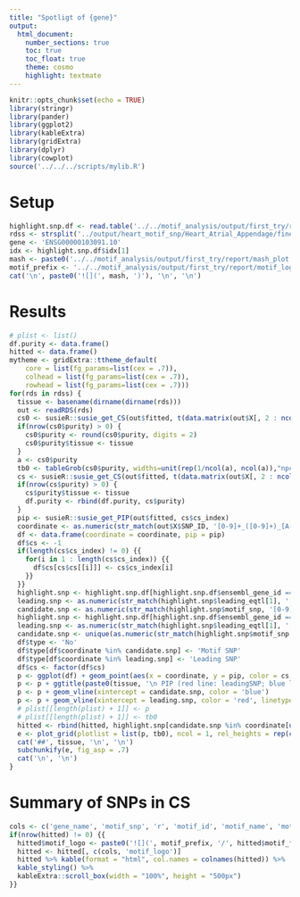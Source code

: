 ```yaml
---
title: "Spotligt of {gene}"
output:
  html_document:
    number_sections: true
    toc: true
    toc_float: true
    theme: cosmo
    highlight: textmate
---
```


```r
knitr::opts_chunk$set(echo = TRUE)
library(stringr)
library(pander)
library(ggplot2)
library(kableExtra)
library(gridExtra)
library(dplyr)
library(cowplot)
source('../../../scripts/mylib.R')
```

# Setup

```r
highlight.snp.df <- read.table('../../motif_analysis/output/first_try/report/summary_table.txt', header = T)
rdss <- strsplit('../output/heart_motif_snp/Heart_Atrial_Appendage/fine-map__susie/ENSG00000103091.10.rds,../output/heart_motif_snp/Heart_Left_Ventricle/fine-map__susie/ENSG00000103091.10.rds', ',')[[1]]
gene <- 'ENSG00000103091.10'
idx <- highlight.snp.df$idx[1]
mash <- paste0('../../motif_analysis/output/first_try/report/mash_plot', '/', 'mash__idx', idx, '.png')
motif_prefix <- '../../motif_analysis/output/first_try/report/motif_logo'
cat('\n', paste0('![](', mash, ')'), '\n', '\n')
```

# Results

```r
# plist <- list()
df.purity <- data.frame()
hitted <- data.frame()
mytheme <- gridExtra::ttheme_default(
    core = list(fg_params=list(cex = .7)),
    colhead = list(fg_params=list(cex = .7)),
    rowhead = list(fg_params=list(cex = .7)))
for(rds in rdss) {
  tissue <- basename(dirname(dirname(rds)))
  out <- readRDS(rds)
  cs0 <- susieR::susie_get_CS(out$fitted, t(data.matrix(out$X[, 2 : ncol(out$X)])), min_abs_corr = 0)
  if(nrow(cs0$purity) > 0) {
    cs0$purity <- round(cs0$purity, digits = 2)
    cs0$purity$tissue <- tissue
  }
  a <- cs0$purity
  tb0 <- tableGrob(cs0$purity, widths=unit(rep(1/ncol(a), ncol(a)),"npc")-unit(1,"line"), theme = mytheme)
  cs <- susieR::susie_get_CS(out$fitted, t(data.matrix(out$X[, 2 : ncol(out$X)])), coverage = 0.9)
  if(nrow(cs$purity) > 0) {
    cs$purity$tissue <- tissue
    df.purity <- rbind(df.purity, cs$purity)
  }
  pip <- susieR::susie_get_PIP(out$fitted, cs$cs_index)
  coordinate <- as.numeric(str_match(out$X$SNP_ID, '[0-9]+_([0-9]+)_[A-Za-z]+_[A-Za-z]+_[A-Za-z0-9]+')[, 2])
  df <- data.frame(coordinate = coordinate, pip = pip)
  df$cs <- -1
  if(length(cs$cs_index) != 0) {{
    for(i in 1 : length(cs$cs_index)) {{
      df$cs[cs$cs[[i]]] <- cs$cs_index[i]
    }}
  }}
  highlight.snp <- highlight.snp.df[highlight.snp.df$ensembl_gene_id == str_match(gene, '([A-Za-z0-9]+).[A-Za-z0-9]+')[, 2] & highlight.snp.df$tissue == tissue, ]
  leading.snp <- as.numeric(str_match(highlight.snp$leading_eqtl[1], '[0-9]+_([0-9]+)_[A-Za-z]+_[A-Za-z]+_[A-Za-z0-9]+')[, 2])
  candidate.snp <- as.numeric(str_match(highlight.snp$motif_snp, '[0-9]+_([0-9]+)_[A-Za-z]+_[A-Za-z]+_[A-Za-z0-9]+')[, 2])
  highlight.snp <- highlight.snp.df[highlight.snp.df$ensembl_gene_id == str_match(gene, '([A-Za-z0-9]+).[A-Za-z0-9]+')[, 2] & highlight.snp.df$tissue == tissue, ]
  leading.snp <- as.numeric(str_match(highlight.snp$leading_eqtl[1], '[0-9]+_([0-9]+)_[A-Za-z]+_[A-Za-z]+_[A-Za-z0-9]+')[, 2])
  candidate.snp <- unique(as.numeric(str_match(highlight.snp$motif_snp, '[0-9]+_([0-9]+)_[A-Za-z]+_[A-Za-z]+_[A-Za-z0-9]+')[, 2]))
  df$type <- 'No'
  df$type[df$coordinate %in% candidate.snp] <- 'Motif SNP'
  df$type[df$coordinate %in% leading.snp] <- 'Leading SNP'
  df$cs <- factor(df$cs)
  p <- ggplot(df) + geom_point(aes(x = coordinate, y = pip, color = cs, shape = type), size = 3)
  p <- p + ggtitle(paste0(tissue, '\n PIP (red line: leadingSNP; blue line: candidateSNP)'))
  p <- p + geom_vline(xintercept = candidate.snp, color = 'blue')
  p <- p + geom_vline(xintercept = leading.snp, color = 'red', linetype = 2) + theme(legend.position = "bottom")
  # plist[[length(plist) + 1]] <- p
  # plist[[length(plist) + 1]] <- tb0
  hitted <- rbind(hitted, highlight.snp[candidate.snp %in% coordinate[unlist(cs$cs)], ])
  e <- plot_grid(plotlist = list(p, tb0), ncol = 1, rel_heights = rep(c(3/4, 1/4), length(plist)/2))
  cat('##', tissue, '\n', '\n')
  subchunkify(e, fig_asp = .7)
  cat('\n', '\n')
}
```

# Summary of SNPs in CS

```r
cols <- c('gene_name', 'motif_snp', 'r', 'motif_id', 'motif_name', 'motif_qval', 'motif_snp.pos', 'motif.length', 'strand', 'tissue')
if(nrow(hitted) != 0) {{
  hitted$motif_logo <- paste0('![](', motif_prefix, '/', hitted$motif_from, '__', hitted$motif_id, '.png', ')')
  hitted <- hitted[, c(cols, 'motif_logo')]
  hitted %>% kable(format = "html", col.names = colnames(hitted)) %>%
  kable_styling() %>%
  kableExtra::scroll_box(width = "100%", height = "500px")
}}
```